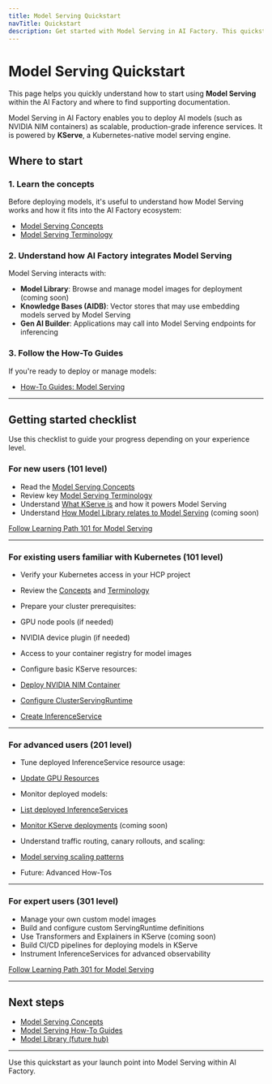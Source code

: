 ```yaml
---
title: Model Serving Quickstart
navTitle: Quickstart
description: Get started with Model Serving in AI Factory. This quickstart provides a guided path for new and experienced users with links to essential resources.
---
```


# Model Serving Quickstart

This page helps you quickly understand how to start using **Model Serving** within the AI Factory and where to find supporting documentation.

Model Serving in AI Factory enables you to deploy AI models (such as NVIDIA NIM containers) as scalable, production-grade inference services. It is powered by **KServe**, a Kubernetes-native model serving engine.

## Where to start

### 1. Learn the concepts

Before deploying models, it's useful to understand how Model Serving works and how it fits into the AI Factory ecosystem:

-   [Model Serving Concepts](/edb-postgres-ai/ai-factory/learn/explained/ai-factory-concepts/#model-serving)
-   [Model Serving Terminology](/edb-postgres-ai/ai-factory/learn/explained/terminology/)

### 2. Understand how AI Factory integrates Model Serving

Model Serving interacts with:

-   **Model Library**: Browse and manage model images for deployment (coming soon)
-   **Knowledge Bases (AIDB)**: Vector stores that may use embedding models served by Model Serving
-   **Gen AI Builder**: Applications may call into Model Serving endpoints for inferencing

### 3. Follow the How-To Guides

If you're ready to deploy or manage models:

-   [How-To Guides: Model Serving](/edb-postgres-ai/ai-factory/learn/how-to/model-serving/)

* * *

## Getting started checklist

Use this checklist to guide your progress depending on your experience level.

### For new users (101 level)

-   Read the [Model Serving Concepts](/edb-postgres-ai/ai-factory/learn/explained/ai-factory-concepts/#model-serving)
-   Review key [Model Serving Terminology](/edb-postgres-ai/ai-factory/learn/explained/terminology/)
-   Understand [What KServe is](/edb-postgres-ai/ai-factory/learn/explained/ai-factory-concepts/#model-serving) and how it powers Model Serving
-   Understand [How Model Library relates to Model Serving](/edb-postgres-ai/ai-factory/model/library/) (coming soon)

[Follow Learning Path 101 for Model Serving](/edb-postgres-ai/ai-factory/learn/paths/101)

* * *

### For existing users familiar with Kubernetes (101 level)

-   Verify your Kubernetes access in your HCP project
-   Review the [Concepts](/edb-postgres-ai/ai-factory/learn/explained/ai-factory-concepts/#model-serving) and [Terminology](/edb-postgres-ai/ai-factory/learn/explained/terminology/)
-   Prepare your cluster prerequisites:


-   GPU node pools (if needed)
-   NVIDIA device plugin (if needed)
-   Access to your container registry for model images


-   Configure basic KServe resources:


-   [Deploy NVIDIA NIM Container](/edb-postgres-ai/ai-factory/learn/how-to/model-serving/deploy-nim-container/)
-   [Configure ClusterServingRuntime](/edb-postgres-ai/ai-factory/learn/how-to/model-serving/configure-servingruntime/)
-   [Create InferenceService](/edb-postgres-ai/ai-factory/learn/how-to/model-serving/create-inferenceservice/)


* * *

### For advanced users (201 level)

-   Tune deployed InferenceService resource usage:


-   [Update GPU Resources](/edb-postgres-ai/ai-factory/learn/how-to/model-serving/update-gpu-resources/)


-   Monitor deployed models:


-   [List deployed InferenceServices](/edb-postgres-ai/ai-factory/learn/how-to/model-serving/monitor-inferenceservice/)
-   [Monitor KServe deployments](/edb-postgres-ai/ai-factory/learn/how-to/model-serving/monitor-inferenceservice/) (coming soon)


-   Understand traffic routing, canary rollouts, and scaling:


-   [Model serving scaling patterns](/edb-postgres-ai/ai-factory/learn/explained/ai-factory-concepts/#model-serving)
-   Future: Advanced How-Tos


* * *

### For expert users (301 level)

-   Manage your own custom model images
-   Build and configure custom ServingRuntime definitions
-   Use Transformers and Explainers in KServe (coming soon)
-   Build CI/CD pipelines for deploying models in KServe
-   Instrument InferenceServices for advanced observability

[Follow Learning Path 301 for Model Serving](/edb-postgres-ai/ai-factory/learn/paths/301)

* * *

## Next steps

-   [Model Serving Concepts](/edb-postgres-ai/ai-factory/learn/explained/ai-factory-concepts/#model-serving)
-   [Model Serving How-To Guides](/edb-postgres-ai/ai-factory/learn/how-to/model-serving/)
-   [Model Library (future hub)](/edb-postgres-ai/ai-factory/model/library/)

* * *

Use this quickstart as your launch point into Model Serving within AI Factory.
